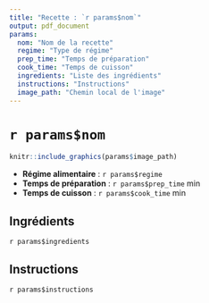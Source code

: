 ```yaml
---
title: "Recette : `r params$nom`"
output: pdf_document
params:
  nom: "Nom de la recette"
  regime: "Type de régime"
  prep_time: "Temps de préparation"
  cook_time: "Temps de cuisson"
  ingredients: "Liste des ingrédients"
  instructions: "Instructions"
  image_path: "Chemin local de l'image"
---
```


# `r params$nom`

```r
knitr::include_graphics(params$image_path)
```

- **Régime alimentaire** : `r params$regime`
- **Temps de préparation** : `r params$prep_time` min
- **Temps de cuisson** : `r params$cook_time` min

## Ingrédients
`r params$ingredients`

## Instructions
`r params$instructions`

